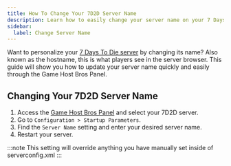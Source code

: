 ```yaml
---
title: How To Change Your 7D2D Server Name
description: Learn how to easily change your server name on your 7 Days To Die server. Follow our step-by-step guide to update your hostname and attract more players.
sidebar:
  label: Change Server Name
---
```


Want to personalize your [7 Days To Die server](https://www.gamehostbros.com/7-days-to-die-server-hosting/) by changing its name? Also known as the hostname, this is what players see in the server browser. This guide will show you how to update your server name quickly and easily through the Game Host Bros Panel.

## Changing Your 7D2D Server Name

<Steps>

1. Access the [Game Host Bros Panel](https://panel.gamehostbros.com/) and select your 7D2D server.
2. Go to `Configuration > Startup Parameters`.
3. Find the `Server Name` setting and enter your desired server name.
4. Restart your server.
</Steps>
:::note
This setting will override anything you have manually set inside of serverconfig.xml
:::